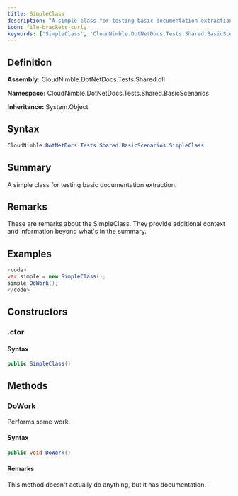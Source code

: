 ```yaml
---
title: SimpleClass
description: "A simple class for testing basic documentation extraction."
icon: file-brackets-curly
keywords: ['SimpleClass', 'CloudNimble.DotNetDocs.Tests.Shared.BasicScenarios.SimpleClass', 'CloudNimble.DotNetDocs.Tests.Shared.BasicScenarios', 'class', 'System.Object']
---
```


## Definition

**Assembly:** CloudNimble.DotNetDocs.Tests.Shared.dll

**Namespace:** CloudNimble.DotNetDocs.Tests.Shared.BasicScenarios

**Inheritance:** System.Object

## Syntax

```csharp
CloudNimble.DotNetDocs.Tests.Shared.BasicScenarios.SimpleClass
```

## Summary

A simple class for testing basic documentation extraction.

## Remarks

These are remarks about the SimpleClass. They provide additional context
            and information beyond what's in the summary.

## Examples

```csharp
<code>
var simple = new SimpleClass();
simple.DoWork();
</code>
```

## Constructors

### .ctor

#### Syntax

```csharp
public SimpleClass()
```

## Methods

### DoWork

Performs some work.

#### Syntax

```csharp
public void DoWork()
```

#### Remarks

This method doesn't actually do anything, but it has documentation.

